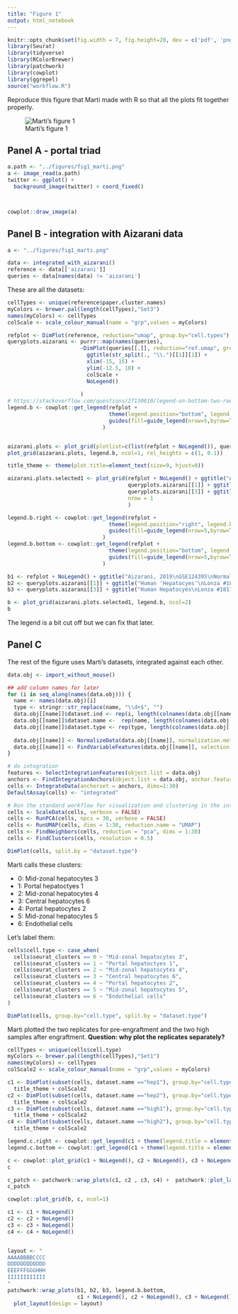 ```yaml
---
title: "Figure 1"
output: html_notebook
---
```



```r
knitr::opts_chunk$set(fig.width = 7, fig.height=20, dev = c('pdf', 'png'))
library(Seurat)
library(tidyverse)
library(RColorBrewer)
library(patchwork)
library(cowplot)
library(ggrepel)
source("workflow.R")
```

Reproduce this figure that Marti made with R so that all the plots fit together properly.

![Marti's figure 1](../figures/fig1_marti.png)

## Panel A - portal triad

```r
a.path <- "../figures/fig1_marti.png"
a <- image_read(a.path)
twitter <- ggplot() +
  background_image(twitter) + coord_fixed()



cowplot::draw_image(a)
```



## Panel B - integration with Aizarani data


```r

a <- "../figures/fig1_marti.png"

data <- integrated_with_aizarani()
reference <- data[['aizarani']]
queries <- data[names(data) != 'aizarani']
```

These are all the datasets:

```r
cellTypes <- unique(reference$paper.cluster.names)
myColors <- brewer.pal(length(cellTypes),"Set3")
names(myColors) <- cellTypes
colScale <- scale_colour_manual(name = "grp",values = myColors)

refplot <- DimPlot(reference, reduction="umap", group.by="cell.types") + ggtitle("Aizarani") + colScale
queryplots.aizarani <- purrr::map(names(queries), 
                       ~DimPlot(queries[[.]], reduction="ref.umap", group.by="predicted.cell.type") + 
                         ggtitle(str_split(., "\\.")[[1]][1]) + 
                         xlim(-15, 15) + 
                         ylim(-12.5, 10) +
                         colScale +
                         NoLegend()
                       
                       )
# https://stackoverflow.com/questions/27130610/legend-on-bottom-two-rows-wrapped-in-ggplot2-in-r
legend.b <- cowplot::get_legend(refplot + 
                                theme(legend.position="bottom", legend.box="vertical", legend.title = element_blank(),) + 
                                guides(fill=guide_legend(nrow=5,byrow=TRUE))
                              )


aizarani.plots <- plot_grid(plotlist=c(list(refplot + NoLegend()), queryplots.aizarani))
plot_grid(aizarani.plots, legend.b, ncol=1, rel_heights = c(1, 0.1))
```
```r

title_theme <- theme(plot.title=element_text(size=9, hjust=0))

aizarani.plots.selected1 <- plot_grid(refplot + NoLegend() + ggtitle("Aizarani, 2019\nGSE124395\nNormal human liver tissue") + title_theme, 
                                      queryplots.aizarani[[1]] + ggtitle("Human 'Hepatocyes'\nLonza #181791\nPre-engraftment") + title_theme,
                                      queryplots.aizarani[[3]] + ggtitle("Human Hepatocyes\nLonza #181791\n5 months Post-engraftment") + title_theme,
                                      nrow = 1
                                      )

legend.b.right <- cowplot::get_legend(refplot + 
                                theme(legend.position="right", legend.box="vertical", legend.title = element_blank(),) + 
                                guides(fill=guide_legend(nrow=5,byrow=TRUE))
                              )
legend.b.bottom <- cowplot::get_legend(refplot + 
                                theme(legend.position="bottom", legend.box="vertical", legend.title = element_blank(),) + 
                                guides(fill=guide_legend(nrow=5,byrow=TRUE))
                              )

b1 <- refplot + NoLegend() + ggtitle("Aizarani, 2019\nGSE124395\nNormal human liver tissue") + title_theme
b2 <- queryplots.aizarani[[1]] + ggtitle("Human 'Hepatocyes'\nLonza #181791\nPre-engraftment") + title_theme
b3 <- queryplots.aizarani[[3]] + ggtitle("Human Hepatocyes\nLonza #181791\n5 months Post-engraftment") + title_theme

b <- plot_grid(aizarani.plots.selected1, legend.b, ncol=2)
b
```

The legend is a bit cut off but we can fix that later.


## Panel C

The rest of the figure uses Marti's datasets, integrated against each other.


```r

data.obj <- import_without_mouse()

## add column names for later
for (i in seq_along(names(data.obj))) {
  name <- names(data.obj)[i]
  type <- stringr::str_replace(name, "\\d+$", "")
  data.obj[[name]]$dataset.ind <- rep(i, length(colnames(data.obj[[name]])))
  data.obj[[name]]$dataset.name <-  rep(name, length(colnames(data.obj[[name]])))
  data.obj[[name]]$dataset.type <- rep(type, length(colnames(data.obj[[name]])))
  
  data.obj[[name]] <- NormalizeData(data.obj[[name]], normalization.method = "LogNormalize", scale.factor = 10000)
  data.obj[[name]] <- FindVariableFeatures(data.obj[[name]], selection.method = "vst", nfeatures = 2000)
}

# do integration
features <- SelectIntegrationFeatures(object.list = data.obj)
anchors <- FindIntegrationAnchors(object.list = data.obj, anchor.features = features, dims=1:30)
cells <- IntegrateData(anchorset = anchors, dims=1:30)
DefaultAssay(cells) <- "integrated"

# Run the standard workflow for visualization and clustering in the integrated data
cells <- ScaleData(cells, verbose = FALSE)
cells <- RunPCA(cells, npcs = 30, verbose = FALSE)
cells <- RunUMAP(cells, dims = 1:30, reduction.name = "UMAP")
cells <- FindNeighbors(cells, reduction = "pca", dims = 1:30)
cells <- FindClusters(cells, resolution = 0.5)
```


```r
DimPlot(cells, split.by = "dataset.type")
```


Marti calls these clusters:

- 0: Mid-zonal hepatocytes 3
- 1: Portal hepatoctyes 1
- 2: Mid-zonal hepatocytes 4
- 3: Central hepatocytes 6
- 4: Portal hepatocytes 2
- 5: Mid-zonal hepatocytes 5
- 6: Endothelial cells

Let's label them:

```r
cells$cell.type <- case_when(
  cells$seurat_clusters == 0 ~ "Mid-zonal hepatocytes 3",
  cells$seurat_clusters == 1 ~ "Portal hepatoctyes 1",  
  cells$seurat_clusters == 2 ~ "Mid-zonal hepatocytes 4",
  cells$seurat_clusters == 3 ~ "Central hepatocytes 6",
  cells$seurat_clusters == 4 ~ "Portal hepatocytes 2",
  cells$seurat_clusters == 5 ~ "Mid-zonal hepatocytes 5",
  cells$seurat_clusters == 6 ~ "Endothelial cells"
)

DimPlot(cells, group.by="cell.type", split.by = "dataset.type")
```

Marti plotted the two replicates for pre-engraftment and the two high samples after engraftment.  **Question: why plot the replicates separately?**

```r

cellTypes <- unique(cells$cell.type)
myColors <- brewer.pal(length(cellTypes),"Set1")
names(myColors) <- cellTypes
colScale2 <- scale_colour_manual(name = "grp",values = myColors)

c1 <- DimPlot(subset(cells, dataset.name =="hep1"), group.by="cell.type") + ggtitle("Human hepatocytes\nPre-engraftment (#1)") + 
  title_theme + colScale2
c2 <- DimPlot(subset(cells, dataset.name =="hep2"), group.by="cell.type") + ggtitle("Human hepatocytes\nPre-engraftment (#2)") + 
  title_theme + colScale2
c3 <- DimPlot(subset(cells, dataset.name =="high1"), group.by="cell.type") + ggtitle("Human hepatocytes FRG\n5 months (#1)") + 
  title_theme + colScale2
c4 <- DimPlot(subset(cells, dataset.name =="high2"), group.by="cell.type") + ggtitle("Human hepatocytes FRG\n5 months (#2)") + 
  title_theme + colScale2
```


```r
legend.c.right <- cowplot::get_legend(c1 + theme(legend.title = element_blank()))
legend.c.bottom <- cowplot::get_legend(c1 + theme(legend.title = element_blank(), legend.position = "bottom"))

c <- cowplot::plot_grid(c1 + NoLegend(), c2 + NoLegend(), c3 + NoLegend(), c4 + NoLegend(), legend.c.right, nrow = 1)
c
```


```r
c_patch <- patchwork::wrap_plots(c1, c2 , c3, c4) +  patchwork::plot_layout(guides = "collect", nrow = 1)
c_patch
```


```r
cowplot::plot_grid(b, c, ncol=1)
```



```r
c1 <- c1 + NoLegend()
c2 <- c2 + NoLegend()
c3 <- c3 + NoLegend()
c4 <- c4 + NoLegend()


layout <- "
AAAABBBBCCCC
DDDDDDDDDDDD
EEEFFFGGGHHH
IIIIIIIIIIII
"
patchwork::wrap_plots(b1, b2, b3, legend.b.bottom,
                      c1 + NoLegend(), c2 + NoLegend(), c3 + NoLegend(), c4 + NoLegend(), legend.c.bottom) + 
  plot_layout(design = layout)


```

